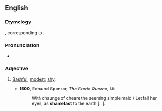 ==English==

===Etymology===
{{etyl|ang}} {{term|scamfæst}}, corresponding to {{compound|shame|fast}}.

===Pronunciation===
*{{a|UK}} {{IPA|/ˈʃeɪmfɑːst/}}

===Adjective===
{{en-adj}}

# {{archaic}} [[bashful|Bashful]], [[modest]]; [[shy]].
#*'''1590''', Edmund Spenser, ''The Faerie Queene'', I.ii:
#*:With chaunge of cheare the seeming simple maid / Let fall her eyen, as '''shamefast''' to the earth [...].